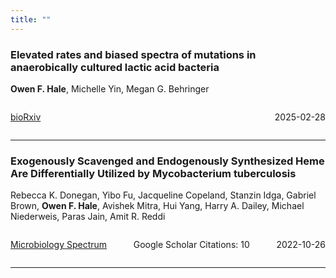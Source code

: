 ```yaml
---
title: ""
---
```

### Elevated rates and biased spectra of mutations in anaerobically cultured lactic acid bacteria
**Owen F. Hale**, Michelle Yin, Megan G. Behringer

<div style="display: flex; justify-content: space-between;">
  <p >[bioRxiv](https://doi.org/10.1101/2025.02.28.639667)</p>
  <p ></p>
  <p >2025-02-28</p>
  </div>***
### Exogenously Scavenged and Endogenously Synthesized Heme Are Differentially Utilized by Mycobacterium tuberculosis
Rebecca K. Donegan, Yibo Fu, Jacqueline Copeland, Stanzin Idga, Gabriel Brown, **Owen F. Hale**, Avishek Mitra, Hui Yang, Harry A. Dailey, Michael Niederweis, Paras Jain, Amit R. Reddi

<div style="display: flex; justify-content: space-between;">
  <p >[Microbiology Spectrum](http://dx.doi.org/10.1128/spectrum.03604-22)</p>
  <p >Google Scholar Citations: 10</p>
  <p >2022-10-26</p>
  </div>***

